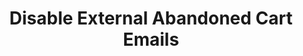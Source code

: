 ---
title: "Disable External Abandoned Cart Emails"
description: "Make sure you disable any Abandoned Cart Emails from other providers when using Privy's in order to avoid bothering customers."
---